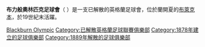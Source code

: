 {{Infobox football club 
|image=[[File:Blackburn_Olympic_1883.jpg|200px]]
|  clubname = 布力般奧林匹克
|  fullname = Blackburn Olympic Football Club
|nickname= ''The Light Blues''
| founded  = 1878年
| dissolved= 1889年
| ground = Hole-i'th'-Wall<br />Blackburn
|league= 無 (1878–1888年)<br />[[英格蘭足球聯盟|英格蘭足球聯盟]] (1888–1889年)
| kit_alt1=A light blue shirt, white shorts and white socks
|pattern_la1=|pattern_b1=|pattern_ra1=|leftarm1=3399FF|body1=3399FF|rightarm1=3399FF|shorts1=FFFFFF|socks1=ffffff
| kit_alt2=A dark blue shirt, white shorts and white socks
| pattern_la2=|pattern_b2=|pattern_ra2=|leftarm2=000080|body2=000080|rightarm2=000080|shorts2=FFFFFF|socks2=ffffff
}}
'''布力般奧林匹克足球會'''（ {{lang-en|'''Blackburn Olympic Football Club'''}}）是一支已解散的英格蘭足球會，位於蘭開夏的[[布萊克本|布萊克本]]，於19世紀末活躍。

{{fc-stub}}

[[Category:蘭開夏郡已解散的足球俱樂部|Blackburn Olympic]]
[[Category:已解散英格蘭足球聯賽俱樂部|Category:已解散英格蘭足球聯賽俱樂部]]
[[Category:1878年建立的足球俱樂部|Category:1878年建立的足球俱樂部]]
[[Category:1889年解散的足球俱樂部|Category:1889年解散的足球俱樂部]]